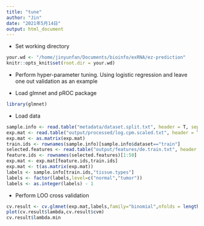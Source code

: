 ```yaml
---
title: "tune"
author: "Jin"
date: "2021年5月14日"
output: html_document
---
```


- Set working directory
```r
your.wd <- "/home/jinyunfan/Documents/bioinfo/exRNA/ez-prediction"
knitr::opts_knit$set(root.dir = your.wd)
```

- Perform hyper-parameter tuning. Using logistic regression and leave one out  validation as an example

- Load glmnet and pROC package
```R
library(glmnet)
```
- Load data
```R
sample.info <- read.table("metadata/dataset.split.txt", header = T, sep ="\t",row.names=1,stringsAsFactors = F,check.names = F)
exp.mat <- read.table("output/processed/log.cpm.scaled.txt", header = T, sep ="\t",row.names=1,stringsAsFactors = F,check.names = F)
exp.mat <- as.matrix(exp.mat)
train.ids <- rownames(sample.info)[sample.info$dataset=="train"]
selected.features <- read.table("output/features/de.train.txt", header = T, sep ="\t",row.names=1,stringsAsFactors = F,check.names = F)
feature.ids <- rownames(selected.features)[1:50]
exp.mat <- exp.mat[feature.ids,train.ids]
exp.mat <- t(as.matrix(exp.mat))
labels <- sample.info[train.ids,"tissue.types"]
labels <- factor(labels,level=c("normal","tumor"))
labels <- as.integer(labels) - 1
```
- Perform LOO cross validation
```R
cv.result <- cv.glmnet(exp.mat,labels,family="binomial",nfolds = length(labels))
plot(cv.result$lambda,cv.result$cvm)
cv.result$lambda.min
```